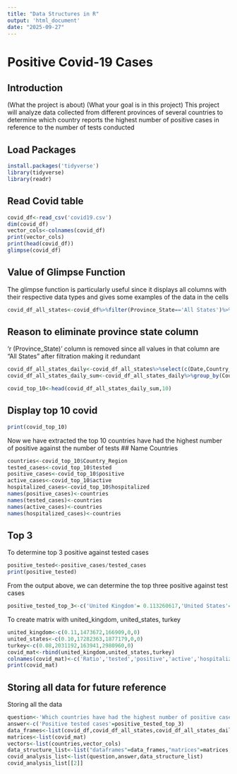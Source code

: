 ```yaml
---
title: "Data Structures in R"
output: 'html_document'
date: "2025-09-27"
---
```


# Positive Covid-19 Cases

## Introduction

(What the project is about) (What your goal is in this project) This project will analyze data collected from different provinces of several countries to determine which country reports the highest number of positive cases in reference to the number of tests conducted

## Load Packages

```r
install.packages('tidyverse')
library(tidyverse)
library(readr)
```

## Read Covid table

```r
covid_df<-read_csv('covid19.csv')
dim(covid_df)
vector_cols<-colnames(covid_df)
print(vector_cols)
print(head(covid_df))
glimpse(covid_df)
```

## Value of Glimpse Function

The glimpse function is particularly useful since it displays all columns with their respective data types and gives some examples of the data in the cells

```r
covid_df_all_states<-covid_df%>%filter(Province_State=='All States')%>%select(-Province_State)
```

## Reason to eliminate province state column

'r (Province_State)' column is removed since all values in that column are "All States" after filtration making it redundant

```r
covid_df_all_states_daily<-covid_df_all_states%>%select(c(Date,Country_Region,active,hospitalizedCurr,daily_tested,daily_positive))
covid_df_all_states_daily_sum<-covid_df_all_states_daily%>%group_by(Country_Region)%>%summarize(tested=sum(daily_tested),positive=sum(daily_positive),active=sum(active),hospitalized=sum(hospitalizedCurr))%>%arrange(-tested)

covid_top_10<-head(covid_df_all_states_daily_sum,10)

```

## Display top 10 covid

```r
print(covid_top_10)
```

Now we have extracted the top 10 countries have had the highest number of positive against the number of tests \## Name Countries

```r
countries<-covid_top_10$Country_Region
tested_cases<-covid_top_10$tested
positive_cases<-covid_top_10$positive
active_cases<-covid_top_10$active
hospitalized_cases<-covid_top_10$hospitalized
names(positive_cases)<-countries
names(tested_cases)<-countries
names(active_cases)<-countries
names(hospitalized_cases)<-countries
```

## Top 3

To determine top 3 positive against tested cases

```r
positive_tested<-positive_cases/tested_cases
print(positive_tested)
```

From the output above, we can determine the top three positive against test cases

```r
positive_tested_top_3<-c('United Kingdom'= 0.113260617,'United States'= 0.108618191,'Turkey'= 0.080711720)
```

To create matrix with united_kingdom, united_states, turkey

```r
united_kingdom<-c(0.11,1473672,166909,0,0)
united_states<-c(0.10,17282363,1877179,0,0)
turkey<-c(0.08,2031192,163941,2980960,0)
covid_mat<-rbind(united_kingdom,united_states,turkey)
colnames(covid_mat)<-c('Ratio','tested','positive','active','hospitalized')
print(covid_mat)
```

## Storing all data for future reference

Storing all the data

```r
question<-'Which countries have had the highest number of positive cases against the number of tests?'
answer<-c('Positive tested cases'=positive_tested_top_3)
data_frames<-list(covid_df,covid_df_all_states,covid_df_all_states_daily,covid_df_all_states_daily_sum,covid_top_10)
matrices<-list(covid_mat)
vectors<-list(countries,vector_cols)
data_structure_list<-list("dataframes"=data_frames,"matrices"=matrices,"vectors"=vectors)
covid_analysis_list<-list(question,answer,data_structure_list)
covid_analysis_list[[2]]
```
